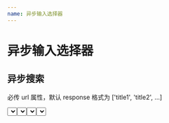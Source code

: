 ```yaml
---
name: 异步输入选择器
---
```



# 异步输入选择器

<PropsTable of={Select} />

## 异步搜索

必传 url 属性，默认 response 格式为 ['title1', 'title2', ...]

<Playground>
     <Select value={1} style={{width: '200px'}} url='http://api.youga23.com/test/value?v={value}'/>
</Playground>

## 异步搜索指定属性名

response 格式为 [{t: title1}, {t: 'title2'}, ...]
则 name 设置为 't'

<Playground>
     <Select value={1} style={{width: '200px'}} url='http://api.youga23.com/test/pathDemo?v={value}' name={'t'}/>
</Playground>

## 异步搜索指定路径

response 格式为 {
    data: {
        list: [{t: title1}, {t: 'title2'}, ...]
    }
}
则 path 设置为 ['data', 'list']; name 设置为 't'

<Playground>
     <Select value={1} style={{width: '200px'}} url='http://api.youga23.com/test/list?v={value}' path={['data', 'list']} name={'text'}/>
</Playground>

## 异步搜索选中回调

callback 属性可以传回调函数
    第一个值为选中内容
    第二个值为选中索引值

<Playground>
     <Select value={1} style={{width: '200px'}} url='http://api.youga23.com/test/value?v={value}' callback={(v, k)=>console.log(v, k)}/>
</Playground>




